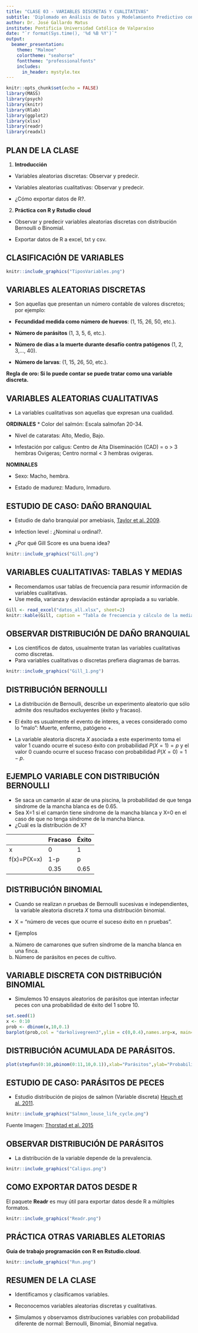 ```yaml
---
title: "CLASE 03 - VARIABLES DISCRETAS Y CUALITATIVAS"
subtitle: 'Diplomado en Análisis de Datos y Modelamiento Predictivo con Aprendizaje Automático para la Acuicultura.'
author: Dr. José Gallardo Matus
institute: Pontificia Universidad Católica de Valparaíso 
date: "`r format(Sys.time(), '%d %B %Y')`"
output: 
  beamer_presentation:
    theme: "Malmoe"
    colortheme: "seahorse"
    fonttheme: "professionalfonts"
    includes:
      in_header: mystyle.tex
---
```


```r
knitr::opts_chunk$set(echo = FALSE)
library(MASS)
library(psych)
library(knitr)
library(Rlab)
library(ggplot2)
library(xlsx)
library(readr)
library(readxl)
```


## **PLAN DE LA CLASE**

1. **Introducción**

- Variables aleatorias discretas: Observar y predecir.

- Variables aleatorias cualitativas: Observar y predecir.

- ¿Cómo exportar datos de R?.

2. **Práctica con R y Rstudio cloud**

- Observar y predecir variables aleatorias discretas con distribución Bernoulli o Binomial.

- Exportar datos de R a excel, txt y csv.

## **CLASIFICACIÓN DE VARIABLES**

```r
knitr::include_graphics("TiposVariables.png")
```

## **VARIABLES ALEATORIAS DISCRETAS**

- Son aquellas que presentan un número contable de valores discretos; por ejemplo:

* **Fecundidad medida como número de huevos**: (1, 15, 26, 50, etc.).

* **Número de parásitos** (1, 3, 5, 6, etc.).

* **Número de días a la muerte durante desafío contra patógenos** (1, 2, 3,..., 40).

* **Número de larvas**: (1, 15, 26, 50, etc.).

**Regla de oro: Si lo puede contar se puede tratar como una variable discreta.**

## **VARIABLES ALEATORIAS CUALITATIVAS**

- La variables cualitativas son aquellas que expresan una cualidad.

**ORDINALES**
* Color del salmón: Escala salmofan 20-34.

* Nivel de cataratas: Alto, Medio, Bajo.

* Infestación por caligus: Centro de Alta Diseminación (CAD) = o > 3 hembras Ovigeras; Centro normal < 3 hembras ovigeras.    

**NOMINALES**

* Sexo: Macho, hembra.

* Estado de madurez: Maduro, Inmaduro.

## ESTUDIO DE CASO: DAÑO BRANQUIAL

- Estudio de daño branquial por amebiasis, [Taylor et al. 2009](https://doi.org/10.1016/j.aquaculture.2009.01.030).

- Infection level : ¿Nominal u ordinal?.
- ¿Por qué Gill Score es una buena idea?

```r
knitr::include_graphics("Gill.png")
```


## **VARIABLES CUALITATIVAS: TABLAS Y MEDIAS**

- Recomendamos usar tablas de frecuencia para resumir información de variables cualitativas.
- Use media, varianza y desviación estándar apropiada a su variable.

```r
Gill <- read_excel("datos_all.xlsx", sheet=2)
knitr::kable(Gill, caption = "Tabla de frecuencia y cálculo de la media ponderada.", digits=2)
```

## OBSERVAR DISTRIBUCIÓN DE DAÑO BRANQUIAL

- Los cientificos de datos, usualmente tratan las variables cualitativas como discretas.
- Para variables cualitativas o discretas prefiera diagramas de barras.

```r
knitr::include_graphics("Gill_1.png")
```

## **DISTRIBUCIÓN BERNOULLI**

- La distribución de Bernoulli, describe un experimento aleatorio que sólo admite dos resultados excluyentes (éxito y fracaso). 

- El éxito es usualmente el evento de interes, a veces considerado como lo "malo": Muerte, enfermo, patógeno +.

- La variable aleatoria discreta $X$ asociada a este experimento toma el valor 1 cuando ocurre el suceso éxito con probabilidad $P(X=1)=p$ y el valor 0 cuando ocurre el suceso fracaso con probabilidad $P(X=0)=1-p$.


## **EJEMPLO VARIABLE CON DISTRIBUCIÓN BERNOULLI**

- Se saca un camarón al azar de una piscina, la probabilidad de que tenga síndrome de la mancha blanca es de 0.65. 
- Sea X=1 si el camarón tiene síndrome de la mancha blanca y X=0 en el caso de que no tenga síndrome de la mancha blanca. 
- ¿Cuál es la distribución de X?


|             | Fracaso | Éxito |
|-------------|---------|-------|            
| x           | 0       | 1     |
| f(x)=P(X=x) | 1-p     | p     |
|             | 0.35    | 0.65  |


## **DISTRIBUCIÓN BINOMIAL**

- Cuando se realizan $n$ pruebas de Bernoulli sucesivas e independientes, la variable aleatoria discreta $X$ toma una distribución binomial.

- X = "número de veces que ocurre el suceso éxito en n pruebas".

- Ejemplos
 a) Número de camarones que sufren síndrome de la mancha blanca en una finca.
 b) Número de parásitos en peces de cultivo.
 
## **VARIABLE DISCRETA CON DISTRIBUCIÓN BINOMIAL**

- Simulemos 10 ensayos aleatorios de parásitos que intentan infectar peces con una probabilidad de éxito del 1 sobre 10.

```r
set.seed(1)
x <- 0:10
prob <- dbinom(x,10,0.1)
barplot(prob,col = "darkolivegreen3",ylim = c(0,0.4),names.arg=x, main="Distribución esperada de parásitos con tasa de éxito del 10%.")
```

## **DISTRIBUCIÓN ACUMULADA DE PARÁSITOS.**

```r
plot(stepfun(0:10,pbinom(0:11,10,0.1)),xlab="Parásitos",ylab="Probabilidad acumulada.",main="Distribución acumulada (Binomial=10,0.6.)")
```

## ESTUDIO DE CASO: PARÁSITOS DE PECES

- Estudio distribución de piojos de salmon (Variable discreta) [Heuch et al. 2011](https://linkinghub.elsevier.com/retrieve/pii/S00448486110037960).

```r
knitr::include_graphics("Salmon_louse_life_cycle.png")
```

Fuente Imagen: [Thorstad et al. 2015](doi:10.3354/aei00142)

## OBSERVAR DISTRIBUCIÓN DE PARÁSITOS

- La distribución de la variable depende de la prevalencia.

```r
knitr::include_graphics("Caligus.png")
```

## **COMO EXPORTAR DATOS DESDE R**

El paquete **Readr** es muy útil para exportar datos desde R a múltiples formatos.

```r
knitr::include_graphics("Readr.png")
```

## **PRÁCTICA OTRAS VARIABLES ALETORIAS**

**Guía de trabajo programación con R en Rstudio.cloud**.

```r
knitr::include_graphics("Run.png")
```

## **RESUMEN DE LA CLASE**

- Identificamos  y clasificamos variables.

- Reconocemos variables aleatorias discretas y cualitativas.

- Simulamos y observamos distribuciones variables con probabilidad diferente de normal:  Bernoulli, Binomial, Binomial negativa.


